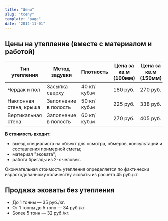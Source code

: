 ```yaml
---
title: "Цены"
slug: "tceny"
template: "page"
date: "2014-11-01"
---
```


## Цены на утепление (вместе с материалом и работой)

| Тип утепления          | Метод задувки        | Плотность   | Цена за кв.м (100мм) | Цена за кв.м (150мм) | Цена за кв.м (200мм) | Цена за куб.м |
| ---------------------- | -------------------- | ----------- | -------------------- | -------------------- | -------------------- | ------------- |
| Чердак и пол           | Засыпка сверху       | 40 кг/куб.м | 180 руб.             | 270 руб.             | 360 руб.             | 1800 руб.     |
| Наклонная стена, крыша | Заполнение в полость | 50 кг/куб.м | 225 руб.             | 338 руб.             | 450 руб.             | 2250 руб.     |
| Вертикальная стена     | Заполнение в полость | 60 кг/куб.м | 270 руб.             | 405 руб.             | 540 руб.             | 2700 руб.     |

**В стоимость входит:**

- выезд специалиста на объект для осмотра, обмеров, консультаций и составления примерной сметы;
- материал "эковата";
- работа бригады из 2-х человек.

Окончательная стоимость утепления определяется по фактически израсходованному количеству эковаты из расчета 45 руб./кг.

## Продажа эковаты без утепления

- До 1 тонны — 35 руб./кг.
- От 1 тонны до 5 тонн — 34 руб./кг.
- Более 5 тонн — 32 руб./кг.
